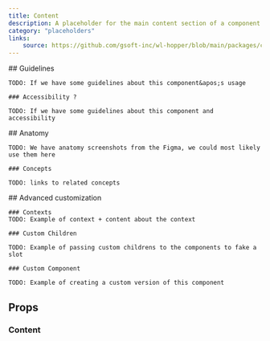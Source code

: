 ```yaml
---
title: Content
description: A placeholder for the main content section of a component.
category: "placeholders"
links:
    source: https://github.com/gsoft-inc/wl-hopper/blob/main/packages/components/src/layout/src/Content.tsx
---
```


<Example src="layout/docs/content/preview" isOpen />

<FeatureFlag flag="next">
    ## Guidelines

    TODO: If we have some guidelines about this component&apos;s usage

    ### Accessibility ?

    TODO: If we have some guidelines about this component and accessibility
</FeatureFlag>

<FeatureFlag flag="rc">
    ## Anatomy

    TODO: We have anatomy screenshots from the Figma, we could most likely use them here

    ### Concepts

    TODO: links to related concepts
</FeatureFlag>

<FeatureFlag flag="next">
    ## Advanced customization

    ### Contexts
    TODO: Example of context + content about the context

    ### Custom Children

    TODO: Example of passing custom childrens to the components to fake a slot

    ### Custom Component

    TODO: Example of creating a custom version of this component
</FeatureFlag>

## Props

### Content

<PropTable component="Content" />
